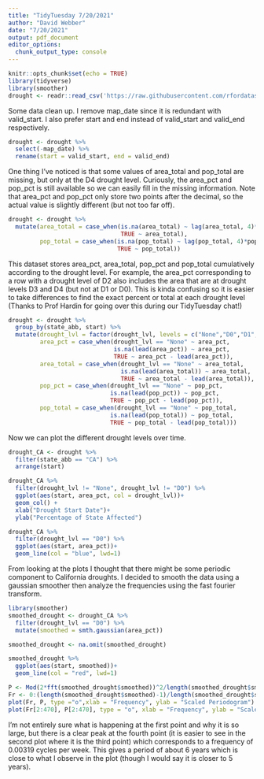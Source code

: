 ```yaml
---
title: "TidyTuesday 7/20/2021"
author: "David Webber"
date: "7/20/2021"
output: pdf_document
editor_options: 
  chunk_output_type: console
---
```


```r
knitr::opts_chunk$set(echo = TRUE)
library(tidyverse)
library(smoother)
drought <- readr::read_csv('https://raw.githubusercontent.com/rfordatascience/tidytuesday/master/data/2021/2021-07-20/drought.csv')

```

Some data clean up. I remove map_date since it is redundant with valid_start. I also prefer start and end instead of valid_start and valid_end respectively.

```r
drought <- drought %>%
  select(-map_date) %>%
  rename(start = valid_start, end = valid_end)

```

One thing I've noticed is that some values of area_total and pop_total are missing, but only at the D4 drought level. Curiously, the area_pct and pop_pct is still available so we can easily fill in the missing information. Note that area_pct and pop_pct only store two points after the decimal, so the actual value is slightly different (but not too far off).

```r
drought <- drought %>%
  mutate(area_total = case_when(is.na(area_total) ~ lag(area_total, 4)*area_pct/100,
                                TRUE ~ area_total),
         pop_total = case_when(is.na(pop_total) ~ lag(pop_total, 4)*pop_pct/100,
                               TRUE ~ pop_total))
```

This dataset stores area_pct, area_total, pop_pct and pop_total cumulatively according to the drought level. For example, the area_pct corresponding to a row with a drought level of D2 also includes the area that are at drought levels D3 and D4 (but not at D1 or D0). This is kinda confusing so it is easier to take differences to find the exact percent or total at each drought level (Thanks to Prof Hardin for going over this during our TidyTuesday chat!)

```r
drought <- drought %>%
  group_by(state_abb, start) %>%
  mutate(drought_lvl = factor(drought_lvl, levels = c("None","D0","D1","D2","D3","D4")),
         area_pct = case_when(drought_lvl == "None" ~ area_pct,
                              is.na(lead(area_pct)) ~ area_pct,
                              TRUE ~ area_pct - lead(area_pct)),
         area_total = case_when(drought_lvl == "None" ~ area_total,
                                is.na(lead(area_total)) ~ area_total,
                                TRUE ~ area_total - lead(area_total)),
         pop_pct = case_when(drought_lvl == "None" ~ pop_pct,
                             is.na(lead(pop_pct)) ~ pop_pct,
                             TRUE ~ pop_pct - lead(pop_pct)),
         pop_total = case_when(drought_lvl == "None" ~ pop_total,
                             is.na(lead(pop_total)) ~ pop_total,
                             TRUE ~ pop_total - lead(pop_total)))
```


Now we can plot the different drought levels over time.
```r
drought_CA <- drought %>%
  filter(state_abb == "CA") %>%
  arrange(start)

drought_CA %>%
  filter(drought_lvl != "None", drought_lvl != "D0") %>%
  ggplot(aes(start, area_pct, col = drought_lvl))+
  geom_col() +
  xlab("Drought Start Date")+
  ylab("Percentage of State Affected")

drought_CA %>%
  filter(drought_lvl == "D0") %>%
  ggplot(aes(start, area_pct))+
  geom_line(col = "blue", lwd=1)
```

From looking at the plots I thought that there might be some periodic component to California droughts. I decided to smooth the data using a gaussian smoother then analyze the frequencies using the fast fourier transform.
```r
library(smoother)
smoothed_drought <- drought_CA %>%
  filter(drought_lvl == "D0") %>%
  mutate(smoothed = smth.gaussian(area_pct))

smoothed_drought <- na.omit(smoothed_drought)

smoothed_drought %>%
  ggplot(aes(start, smoothed))+
  geom_line(col = "red", lwd=1)
```

```r
P <- Mod(2*fft(smoothed_drought$smoothed))^2/length(smoothed_drought$smoothed)
Fr <- 0:(length(smoothed_drought$smoothed)-1)/length(smoothed_drought$smoothed)
plot(Fr, P, type ="o",xlab = "Frequency", ylab = "Scaled Periodogram")
plot(Fr[2:470], P[2:470], type = "o", xlab = "Frequency", ylab = "Scaled Periodogram")
```

I'm not entirely sure what is happening at the first point and why it is so large, but there is a clear peak at the fourth point (it is easier to see in the second plot where it is the third point) which corresponds to a frequency of 0.00319 cycles per week. This gives a period of about 6 years which is close to what I observe in the plot (though I would say it is closer to 5 years). 


